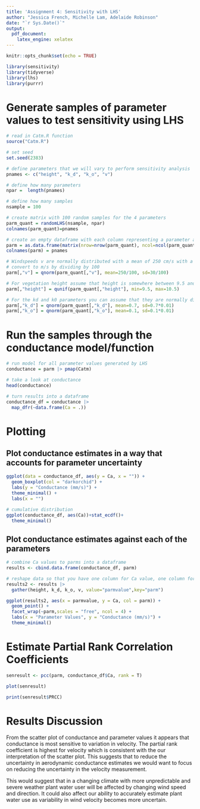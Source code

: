 ```yaml
---
title: 'Assignment 4: Sensitivity with LHS'
author: "Jessica French, Michelle Lam, Adelaide Robinson"
date: "`r Sys.Date()`"
output:
  pdf_document:
    latex_engine: xelatex
---
```


```r
knitr::opts_chunk$set(echo = TRUE)

library(sensitivity)
library(tidyverse)
library(lhs)
library(purrr)
```

# Generate samples of parameter values to test sensitivity using LHS
```r
# read in Catm.R function
source("Catm.R")

# set seed
set.seed(2383)

# define parameters that we will vary to perform sensitivity analysis
pnames <- c("height", "k_d", "k_o", "v")

# define how many parameters
npar =  length(pnames)

# define how many samples
nsample = 100

# create matrix with 100 random samples for the 4 parameters
parm_quant = randomLHS(nsample, npar)
colnames(parm_quant)=pnames

# create an empty dataframe with each column representing a parameter and 100 rows for 100 samples
parm = as.data.frame(matrix(nrow=nrow(parm_quant), ncol=ncol(parm_quant)))
colnames(parm) = pnames

# Windspeeds v are normally distributed with a mean of 250 cm/s with a standard deviation of 30 cm/s
# convert to m/s by dividing by 100
parm[,"v"] = qnorm(parm_quant[,"v"], mean=250/100, sd=30/100)

# For vegetation height assume that height is somewhere between 9.5 and 10.5 m (but any value in that range is equally likely)
parm[,"height"] = qunif(parm_quant[,"height"], min=9.5, max=10.5)

# For the kd and k0 parameters you can assume that they are normally distributed with standard deviation of 1% of their default values 
parm[,"k_d"] = qnorm(parm_quant[,"k_d"], mean=0.7, sd=0.7*0.01)
parm[,"k_o"] = qnorm(parm_quant[,"k_o"], mean=0.1, sd=0.1*0.01)
```


# Run the samples through the conductance model/function
```r
# run model for all parameter values generated by LHS
conductance = parm |> pmap(Catm)

# take a look at conductance
head(conductance)

# turn results into a dataframe
conductance_df = conductance |> 
  map_dfr(~data.frame(Ca = .))
```

# Plotting
## Plot conductance estimates in a way that accounts for parameter uncertainty
```r
ggplot(data = conductance_df, aes(y = Ca, x = "")) +
  geom_boxplot(col = "darkorchid") +
  labs(y = "Conductance (mm/s)") +
  theme_minimal() +
  labs(x = "")

# cumulative distribution
ggplot(conductance_df, aes(Ca))+stat_ecdf()+
  theme_minimal()
```

## Plot conductance estimates against each of the parameters
```r
# combine Ca values to parms into a dataframe
results <- cbind.data.frame(conductance_df, parm)

# reshape data so that you have one column for Ca value, one column for parameter type, and one column for parameter value
results2 <- results |> 
  gather(height, k_d, k_o, v, value="parmvalue",key="parm")

ggplot(results2, aes(x = parmvalue, y = Ca, col = parm)) +
  geom_point() +
  facet_wrap(~parm,scales = "free", ncol = 4) +
  labs(x = "Parameter Values", y = "Conductance (mm/s)") +
  theme_minimal()
```


# Estimate Partial Rank Correlation Coefficients
```r
senresult <- pcc(parm, conductance_df$Ca, rank = T)

plot(senresult)

print(senresult$PRCC)
```

# Results Discussion

From the scatter plot of conductance and parameter values it appears that conductance is most sensitive to variation in velocity. The partial rank coefficient is highest for velocity which is consistent with the our interpretation of the scatter plot. This suggests that to reduce the uncertainty in aerodynamic conductance estimates we would want to focus on reducing the uncertainty in the velocity measurement. 

This would suggest that in a changing climate with more unpredictable and severe weather plant water user will be affected by changing wind speed and direction. It could also affect our ability to accurately estimate plant water use as variability in wind velocity becomes more uncertain. 